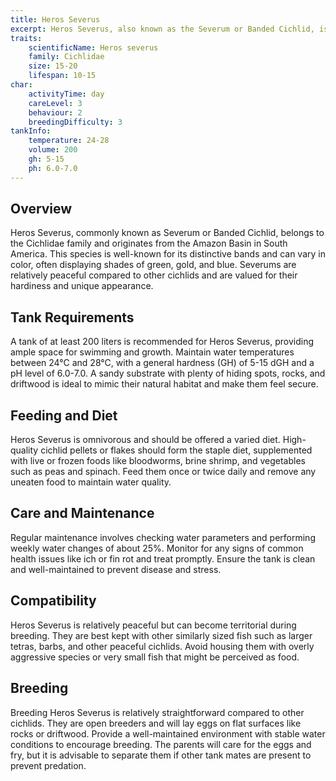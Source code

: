 ```yaml
---
title: Heros Severus
excerpt: Heros Severus, also known as the Severum or Banded Cichlid, is a hardy and attractive fish with a unique appearance, popular among cichlid enthusiasts.
traits:
    scientificName: Heros severus
    family: Cichlidae
    size: 15-20
    lifespan: 10-15
char:
    activityTime: day
    careLevel: 3
    behaviour: 2
    breedingDifficulty: 3
tankInfo:
    temperature: 24-28
    volume: 200
    gh: 5-15
    ph: 6.0-7.0
---
```


## Overview
Heros Severus, commonly known as Severum or Banded Cichlid, belongs to the Cichlidae family and originates from the Amazon Basin in South America. This species is well-known for its distinctive bands and can vary in color, often displaying shades of green, gold, and blue. Severums are relatively peaceful compared to other cichlids and are valued for their hardiness and unique appearance.

## Tank Requirements
A tank of at least 200 liters is recommended for Heros Severus, providing ample space for swimming and growth. Maintain water temperatures between 24°C and 28°C, with a general hardness (GH) of 5-15 dGH and a pH level of 6.0-7.0. A sandy substrate with plenty of hiding spots, rocks, and driftwood is ideal to mimic their natural habitat and make them feel secure.

## Feeding and Diet
Heros Severus is omnivorous and should be offered a varied diet. High-quality cichlid pellets or flakes should form the staple diet, supplemented with live or frozen foods like bloodworms, brine shrimp, and vegetables such as peas and spinach. Feed them once or twice daily and remove any uneaten food to maintain water quality.

## Care and Maintenance
Regular maintenance involves checking water parameters and performing weekly water changes of about 25%. Monitor for any signs of common health issues like ich or fin rot and treat promptly. Ensure the tank is clean and well-maintained to prevent disease and stress.

## Compatibility
Heros Severus is relatively peaceful but can become territorial during breeding. They are best kept with other similarly sized fish such as larger tetras, barbs, and other peaceful cichlids. Avoid housing them with overly aggressive species or very small fish that might be perceived as food.

## Breeding
Breeding Heros Severus is relatively straightforward compared to other cichlids. They are open breeders and will lay eggs on flat surfaces like rocks or driftwood. Provide a well-maintained environment with stable water conditions to encourage breeding. The parents will care for the eggs and fry, but it is advisable to separate them if other tank mates are present to prevent predation.
